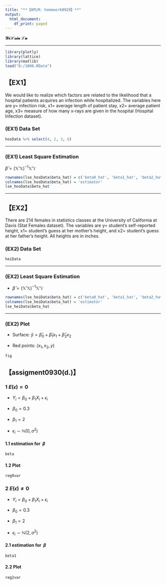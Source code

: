 ```yaml
---
title: "**【APLM: homework0929】**"
output: 
  html_document:
    df_print: paged
---
```


**$\mathcal{YiHsin}\;\mathcal{Lu}$**

****

  
```r
library(plotly)
library(lattice)
library(matlib)
load("D:/1006.RData")
```


## **【EX1】**
We would like to realize which factors are related to the likelihood that a hospital patients acquires an infection while hospitalized. The variables here are y= infection risk, x1= average length of patient stay, x2= average patient age, x3= measure of how many x-rays are given in the hospital (Hospital Infection dataset). 

### **(EX1) Data Set**

```r
hosData %>% select(4, 2, 3, 6)
```

****

### **(EX1) Least Square Estimation**

$\hat\beta = (\mathbb{X}'\mathbb{X})^{-1}\mathbb{X}'\mathbb{Y}$

```r
rownames(lse_hosData$beta_hat) = c('beta0_hat', 'beta1_hat', 'beta2_hat', 'beta3_hat')
colnames(lse_hosData$beta_hat) = 'estimator'
lse_hosData$beta_hat
```

****

## **【EX2】**
There are 214 females in statistics classes at the University of California at Davis (Stat Females dataset). The variables are y= student’s self-reported height, x1= student’s guess at her mother’s height, and x2= student’s guess at her father’s height. All heights are in inches.

### **(EX2) Data Set**

```r
heiData
```

****

### **(EX2) Least Square Estimation**

* $\hat\beta = (\mathbb{X}'\mathbb{X})^{-1}\mathbb{X}'\mathbb{Y}$

```r
rownames(lse_heiData$beta_hat) = c('beta0_hat', 'beta1_hat', 'beta2_hat')
colnames(lse_heiData$beta_hat) = 'estimator'
lse_heiData$beta_hat
```

****

### **(EX2) Plot**

* Surface: $\hat{y} = \hat\beta_{0}+\hat\beta_{1}x_1+\hat\beta_{2}x_2$

* Red points: $(x_1,x_2,y)$

```r
fig
```

## **【assigment0930(d.)】**

### **1 $E(\epsilon)=0$**

* $Y_i = \beta_{0}+\beta_{1}X_i+\epsilon_i$

* $\beta_{0} = 0.3$

* $\beta_{1} = 2$

* $\epsilon_i\sim\mathbb{N}(0, \sigma^2)$

#### **1.1 estimation for $\;\beta$**

```r
beta
```

#### **1.2 Plot**

```r
reg0var
```

### **2 $E(\epsilon)\neq 0$**

* $Y_i = \beta_{0}+\beta_{1}X_i+\epsilon_i$

* $\beta_{0} = 0.3$

* $\beta_{1} = 2$

* $\epsilon_i\sim\mathbb{N}(2, \sigma^2)$

#### **2.1 estimation for $\;\beta$**

```r
beta1
```

#### **2.2 Plot**

```r
reg2var
```